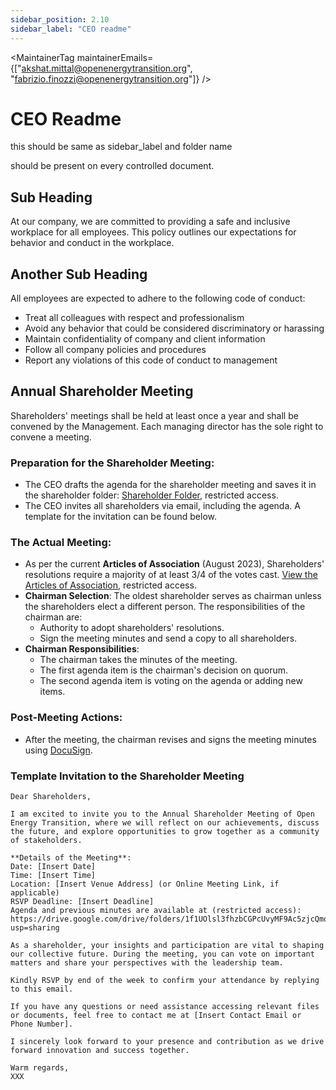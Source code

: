 ```yaml
---
sidebar_position: 2.10
sidebar_label: "CEO readme"
---
```



<MaintainerTag maintainerEmails={["akshat.mittal@openenergytransition.org", "fabrizio.finozzi@openenergytransition.org"]} />

# CEO Readme
this should be same as sidebar_label and folder name

<ControlledDocBanner />

should be present on every controlled document.

## Sub Heading

At our company, we are committed to providing a safe and inclusive workplace for all employees. This policy outlines our expectations for behavior and conduct in the workplace.

## Another Sub Heading

All employees are expected to adhere to the following code of conduct:

- Treat all colleagues with respect and professionalism
- Avoid any behavior that could be considered discriminatory or harassing
- Maintain confidentiality of company and client information
- Follow all company policies and procedures
- Report any violations of this code of conduct to management

## Annual Shareholder Meeting

Shareholders' meetings shall be held at least once a year and shall be convened by the Management. Each managing director has the sole right to convene a meeting.

### Preparation for the Shareholder Meeting:
- The CEO drafts the agenda for the shareholder meeting and saves it in the shareholder folder: [Shareholder Folder](https://drive.google.com/drive/folders/1f1UOlsl3fhzbCGPcUvyMF9Ac5zjcQmo3?usp=sharing), restricted access.
- The CEO invites all shareholders via email, including the agenda. A template for the invitation can be found below.

### The Actual Meeting:
- As per the current **Articles of Association** (August 2023), Shareholders' resolutions require a majority of at least 3/4 of the votes cast. [View the Articles of Association](https://drive.google.com/file/d/1bWCC6sLf-CAsjfvw2b6I7elw1_gVRdwv/view?usp=sharing), restricted access.
- **Chairman Selection**: The oldest shareholder serves as chairman unless the shareholders elect a different person. The responsibilities of the chairman are:
  - Authority to adopt shareholders' resolutions.
  - Sign the meeting minutes and send a copy to all shareholders.
- **Chairman Responsibilities**:
  - The chairman takes the minutes of the meeting.
  - The first agenda item is the chairman's decision on quorum.
  - The second agenda item is voting on the agenda or adding new items.
  
### Post-Meeting Actions:
- After the meeting, the chairman revises and signs the meeting minutes using [DocuSign](https://apps.docusign.com/).

### Template Invitation to the Shareholder Meeting
```
Dear Shareholders,

I am excited to invite you to the Annual Shareholder Meeting of Open Energy Transition, where we will reflect on our achievements, discuss the future, and explore opportunities to grow together as a community of stakeholders.

**Details of the Meeting**:
Date: [Insert Date]
Time: [Insert Time]
Location: [Insert Venue Address] (or Online Meeting Link, if applicable)
RSVP Deadline: [Insert Deadline]
Agenda and previous minutes are available at (restricted access): 
https://drive.google.com/drive/folders/1f1UOlsl3fhzbCGPcUvyMF9Ac5zjcQmo3?usp=sharing

As a shareholder, your insights and participation are vital to shaping our collective future. During the meeting, you can vote on important matters and share your perspectives with the leadership team.

Kindly RSVP by end of the week to confirm your attendance by replying to this email.

If you have any questions or need assistance accessing relevant files or documents, feel free to contact me at [Insert Contact Email or Phone Number].

I sincerely look forward to your presence and contribution as we drive forward innovation and success together.

Warm regards,
XXX
```